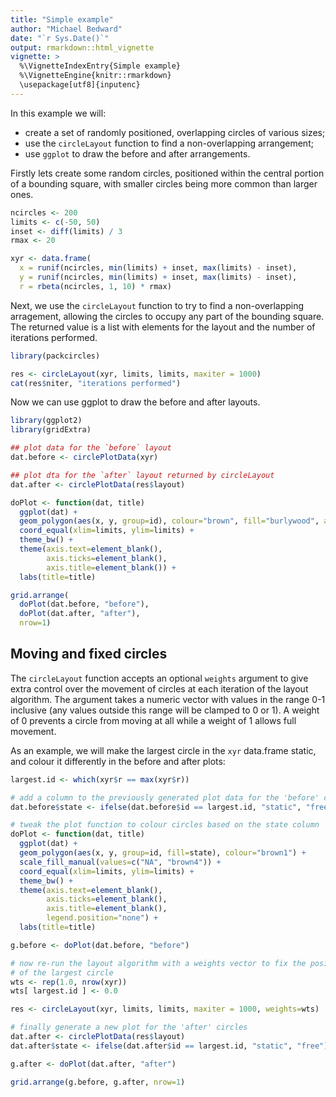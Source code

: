 ```yaml
---
title: "Simple example"
author: "Michael Bedward"
date: "`r Sys.Date()`"
output: rmarkdown::html_vignette
vignette: >
  %\VignetteIndexEntry{Simple example}
  %\VignetteEngine{knitr::rmarkdown}
  \usepackage[utf8]{inputenc}
---
```


In this example we will:

* create a set of randomly positioned, overlapping circles of various sizes;
* use the `circleLayout` function to find a non-overlapping arrangement;
* use `ggplot` to draw the before and after arrangements.

Firstly lets create some random circles, positioned within the central portion
of a bounding square, with smaller circles being more common than larger ones.

```r

ncircles <- 200
limits <- c(-50, 50)
inset <- diff(limits) / 3
rmax <- 20

xyr <- data.frame(
  x = runif(ncircles, min(limits) + inset, max(limits) - inset),
  y = runif(ncircles, min(limits) + inset, max(limits) - inset),
  r = rbeta(ncircles, 1, 10) * rmax)
```

Next, we use the `circleLayout` function to try to find a non-overlapping
arragement, allowing the circles to occupy any part of the bounding square.
The returned value is a list with elements for the layout and the number
of iterations performed.

```r
library(packcircles)

res <- circleLayout(xyr, limits, limits, maxiter = 1000)
cat(res$niter, "iterations performed")
```

Now we can use ggplot to draw the before and after layouts.

```r
library(ggplot2)
library(gridExtra)

## plot data for the `before` layout
dat.before <- circlePlotData(xyr)

## plot dta for the `after` layout returned by circleLayout
dat.after <- circlePlotData(res$layout)

doPlot <- function(dat, title)
  ggplot(dat) + 
  geom_polygon(aes(x, y, group=id), colour="brown", fill="burlywood", alpha=0.3) +
  coord_equal(xlim=limits, ylim=limits) +
  theme_bw() +
  theme(axis.text=element_blank(),
        axis.ticks=element_blank(),
        axis.title=element_blank()) +
  labs(title=title)

grid.arrange(
  doPlot(dat.before, "before"),
  doPlot(dat.after, "after"),
  nrow=1)
```

## Moving and fixed circles

The `circleLayout` function accepts an optional `weights` argument to give extra control over the movement of circles at each iteration of the layout algorithm. The argument takes a numeric vector with values in the range 0-1 inclusive (any values outside this range will be clamped to 0 or 1). A weight of 0 prevents a circle from moving at all while a weight of 1 allows full movement.

As an example, we will make the largest circle in the `xyr` data.frame static, and colour it differently in the before and after plots:

```r
largest.id <- which(xyr$r == max(xyr$r))

# add a column to the previously generated plot data for the 'before' circles
dat.before$state <- ifelse(dat.before$id == largest.id, "static", "free")

# tweak the plot function to colour circles based on the state column
doPlot <- function(dat, title)
  ggplot(dat) + 
  geom_polygon(aes(x, y, group=id, fill=state), colour="brown1") +
  scale_fill_manual(values=c("NA", "brown4")) +
  coord_equal(xlim=limits, ylim=limits) +
  theme_bw() +
  theme(axis.text=element_blank(),
        axis.ticks=element_blank(),
        axis.title=element_blank(),
        legend.position="none") +
  labs(title=title)

g.before <- doPlot(dat.before, "before")

# now re-run the layout algorithm with a weights vector to fix the position
# of the largest circle
wts <- rep(1.0, nrow(xyr))
wts[ largest.id ] <- 0.0

res <- circleLayout(xyr, limits, limits, maxiter = 1000, weights=wts)

# finally generate a new plot for the 'after' circles
dat.after <- circlePlotData(res$layout)
dat.after$state <- ifelse(dat.after$id == largest.id, "static", "free")

g.after <- doPlot(dat.after, "after")

grid.arrange(g.before, g.after, nrow=1)

```

